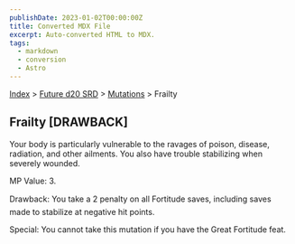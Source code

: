 ```yaml
---
publishDate: 2023-01-02T00:00:00Z
title: Converted MDX File
excerpt: Auto-converted HTML to MDX.
tags:
  - markdown
  - conversion
  - Astro
---
```


[Index](-index) > [Future d20 SRD](future-d20-srd-index) > [Mutations](future-d20-srd-mutations-index) > Frailty

## Frailty [DRAWBACK]

Your body is particularly vulnerable to the ravages of poison, disease, radiation, and other ailments. You also have trouble stabilizing when severely wounded.

MP Value: 3.

Drawback: You take a 2 penalty on all Fortitude saves, including saves made to stabilize at negative hit points.

Special: You cannot take this mutation if you have the Great Fortitude feat.
